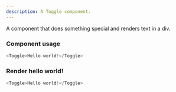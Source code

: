 ```yaml
---
description: A Toggle component.
---
```



A component that does something special and renders text in a div.

### Component usage
```js
<Toggle>Hello world!</Toggle>
```

### Render hello world!

```js live
<Toggle>Hello world!</Toggle>
```
